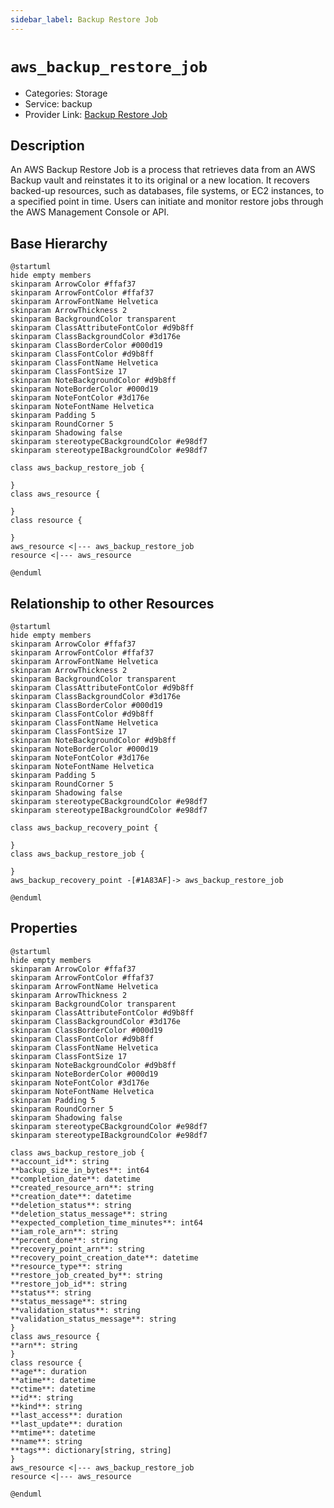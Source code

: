 ```yaml
---
sidebar_label: Backup Restore Job
---
```


# `aws_backup_restore_job`

- Categories: Storage
- Service: backup
- Provider Link: [Backup Restore Job](https://docs.aws.amazon.com/aws-backup/latest/devguide/restoring-a-backup.html)

## Description

An AWS Backup Restore Job is a process that retrieves data from an AWS Backup vault and reinstates it to its original or a new location. It recovers backed-up resources, such as databases, file systems, or EC2 instances, to a specified point in time. Users can initiate and monitor restore jobs through the AWS Management Console or API.

## Base Hierarchy

<ZoomPanPinch>

```kroki imgType="plantuml" imgAlt="Hierarchy of Backup Restore Job"
@startuml
hide empty members
skinparam ArrowColor #ffaf37
skinparam ArrowFontColor #ffaf37
skinparam ArrowFontName Helvetica
skinparam ArrowThickness 2
skinparam BackgroundColor transparent
skinparam ClassAttributeFontColor #d9b8ff
skinparam ClassBackgroundColor #3d176e
skinparam ClassBorderColor #000d19
skinparam ClassFontColor #d9b8ff
skinparam ClassFontName Helvetica
skinparam ClassFontSize 17
skinparam NoteBackgroundColor #d9b8ff
skinparam NoteBorderColor #000d19
skinparam NoteFontColor #3d176e
skinparam NoteFontName Helvetica
skinparam Padding 5
skinparam RoundCorner 5
skinparam Shadowing false
skinparam stereotypeCBackgroundColor #e98df7
skinparam stereotypeIBackgroundColor #e98df7

class aws_backup_restore_job {

}
class aws_resource {

}
class resource {

}
aws_resource <|--- aws_backup_restore_job
resource <|--- aws_resource

@enduml
```

</ZoomPanPinch>

## Relationship to other Resources

<ZoomPanPinch>

```kroki imgType="plantuml" imgAlt="Diagram of Backup Restore Job resource relationships"
@startuml
hide empty members
skinparam ArrowColor #ffaf37
skinparam ArrowFontColor #ffaf37
skinparam ArrowFontName Helvetica
skinparam ArrowThickness 2
skinparam BackgroundColor transparent
skinparam ClassAttributeFontColor #d9b8ff
skinparam ClassBackgroundColor #3d176e
skinparam ClassBorderColor #000d19
skinparam ClassFontColor #d9b8ff
skinparam ClassFontName Helvetica
skinparam ClassFontSize 17
skinparam NoteBackgroundColor #d9b8ff
skinparam NoteBorderColor #000d19
skinparam NoteFontColor #3d176e
skinparam NoteFontName Helvetica
skinparam Padding 5
skinparam RoundCorner 5
skinparam Shadowing false
skinparam stereotypeCBackgroundColor #e98df7
skinparam stereotypeIBackgroundColor #e98df7

class aws_backup_recovery_point {

}
class aws_backup_restore_job {

}
aws_backup_recovery_point -[#1A83AF]-> aws_backup_restore_job

@enduml
```

</ZoomPanPinch>

## Properties

<ZoomPanPinch>

```kroki imgType="plantuml" imgAlt="Diagram of Backup Restore Job data model"
@startuml
hide empty members
skinparam ArrowColor #ffaf37
skinparam ArrowFontColor #ffaf37
skinparam ArrowFontName Helvetica
skinparam ArrowThickness 2
skinparam BackgroundColor transparent
skinparam ClassAttributeFontColor #d9b8ff
skinparam ClassBackgroundColor #3d176e
skinparam ClassBorderColor #000d19
skinparam ClassFontColor #d9b8ff
skinparam ClassFontName Helvetica
skinparam ClassFontSize 17
skinparam NoteBackgroundColor #d9b8ff
skinparam NoteBorderColor #000d19
skinparam NoteFontColor #3d176e
skinparam NoteFontName Helvetica
skinparam Padding 5
skinparam RoundCorner 5
skinparam Shadowing false
skinparam stereotypeCBackgroundColor #e98df7
skinparam stereotypeIBackgroundColor #e98df7

class aws_backup_restore_job {
**account_id**: string
**backup_size_in_bytes**: int64
**completion_date**: datetime
**created_resource_arn**: string
**creation_date**: datetime
**deletion_status**: string
**deletion_status_message**: string
**expected_completion_time_minutes**: int64
**iam_role_arn**: string
**percent_done**: string
**recovery_point_arn**: string
**recovery_point_creation_date**: datetime
**resource_type**: string
**restore_job_created_by**: string
**restore_job_id**: string
**status**: string
**status_message**: string
**validation_status**: string
**validation_status_message**: string
}
class aws_resource {
**arn**: string
}
class resource {
**age**: duration
**atime**: datetime
**ctime**: datetime
**id**: string
**kind**: string
**last_access**: duration
**last_update**: duration
**mtime**: datetime
**name**: string
**tags**: dictionary[string, string]
}
aws_resource <|--- aws_backup_restore_job
resource <|--- aws_resource

@enduml
```

</ZoomPanPinch>
